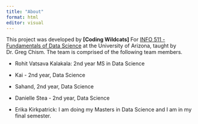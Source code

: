 ```yaml
---
title: "About"
format: html
editor: visual
---
```


This project was developed by **\[Coding Wildcats\]** For [INFO 511 - Fundamentals of Data Science](https://datasciaz.netlify.app/) at the University of Arizona, taught by Dr. Greg Chism. The team is comprised of the following team members.

-   Rohit Vatsava Kalakala: 2nd year MS in Data Science

-   Kai - 2nd year, Data Science

-   Sahand, 2nd year, Data Science

-   Danielle Stea - 2nd year, Data Science

-   Erika Kirkpatrick: I am doing my Masters in Data Science and I am in my final semester.